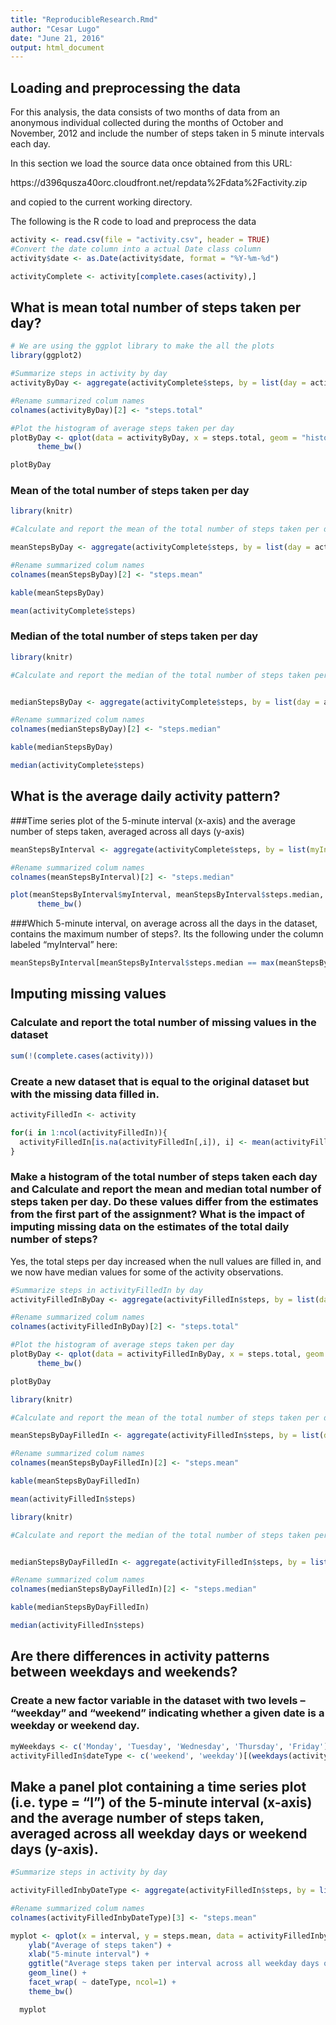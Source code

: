 ```yaml
---
title: "ReproducibleResearch.Rmd"
author: "Cesar Lugo"
date: "June 21, 2016"
output: html_document
---
```



## Loading and preprocessing the data

For this analysis, the data consists of two months of data from an anonymous individual collected during the months of October and November, 2012 and include the number of steps taken in 5 minute intervals each day.

In this section we load the source data once obtained from this URL:

https://d396qusza40orc.cloudfront.net/repdata%2Fdata%2Factivity.zip

and copied to the current working directory.

The following is the R code to load and preprocess the data

```r

activity <- read.csv(file = "activity.csv", header = TRUE)
#Convert the date column into a actual Date class column
activity$date <- as.Date(activity$date, format = "%Y-%m-%d")

activityComplete <- activity[complete.cases(activity),]


```



## What is mean total number of steps taken per day?

```r
# We are using the ggplot library to make the all the plots
library(ggplot2)

#Summarize steps in activity by day
activityByDay <- aggregate(activityComplete$steps, by = list(day = activityComplete$date), FUN = sum)

#Rename summarized colum names
colnames(activityByDay)[2] <- "steps.total"

#Plot the histogram of average steps taken per day
plotByDay <- qplot(data = activityByDay, x = steps.total, geom = "histogram", main = "Histogram of total steps each day", xlab = "Total Steps", fill=I("blue")) +
      theme_bw()

plotByDay

```

### Mean of the total number of steps taken per day

```r

library(knitr)

#Calculate and report the mean of the total number of steps taken per day

meanStepsByDay <- aggregate(activityComplete$steps, by = list(day = activityComplete$date), FUN = mean)

#Rename summarized colum names
colnames(meanStepsByDay)[2] <- "steps.mean"

kable(meanStepsByDay)

mean(activityComplete$steps)

```


### Median of the total number of steps taken per day

```r

library(knitr)

#Calculate and report the median of the total number of steps taken per day


medianStepsByDay <- aggregate(activityComplete$steps, by = list(day = activityComplete$date), FUN = median)

#Rename summarized colum names
colnames(medianStepsByDay)[2] <- "steps.median"

kable(medianStepsByDay)

median(activityComplete$steps)

```



## What is the average daily activity pattern?

###Time series plot of the 5-minute interval (x-axis) and the average number of steps taken, averaged across all days (y-axis)


```r

meanStepsByInterval <- aggregate(activityComplete$steps, by = list(myInterval = activityComplete$interval), FUN = mean)

#Rename summarized colum names
colnames(meanStepsByInterval)[2] <- "steps.median"

plot(meanStepsByInterval$myInterval, meanStepsByInterval$steps.median, type="l", xlab= "Interval", ylab= "Mean of steps per day", col="green", lwd=2, main = "Average daily activity pattern - Mean steps per Interval" ) +
      theme_bw()

```


###Which 5-minute interval, on average across all the days in the dataset, contains the maximum number of steps?. Its the following under the column labeled "myInterval" here:

```r

meanStepsByInterval[meanStepsByInterval$steps.median == max(meanStepsByInterval$steps.median),]

```


## Imputing missing values

### Calculate and report the total number of missing values in the dataset

```r
sum(!(complete.cases(activity)))

```


### Create a new dataset that is equal to the original dataset but with the missing data filled in.

```r
activityFilledIn <- activity

for(i in 1:ncol(activityFilledIn)){
  activityFilledIn[is.na(activityFilledIn[,i]), i] <- mean(activityFilledIn[,i], na.rm = TRUE)
}

```


### Make a histogram of the total number of steps taken each day and Calculate and report the mean and median total number of steps taken per day. Do these values differ from the estimates from the first part of the assignment? What is the impact of imputing missing data on the estimates of the total daily number of steps?

Yes, the total steps per day increased when the null values are filled in, and we now have median values for some of the activity observations.

```r

#Summarize steps in activityFilledIn by day
activityFilledInByDay <- aggregate(activityFilledIn$steps, by = list(day = activityFilledIn$date), FUN = sum)

#Rename summarized colum names
colnames(activityFilledInByDay)[2] <- "steps.total"

#Plot the histogram of average steps taken per day
plotByDay <- qplot(data = activityFilledInByDay, x = steps.total, geom = "histogram", main = "Histogram of total steps each day", xlab = "Total Steps", fill=I("blue")) +
      theme_bw()

plotByDay

```


```r

library(knitr)

#Calculate and report the mean of the total number of steps taken per day wih the data filled in

meanStepsByDayFilledIn <- aggregate(activityFilledIn$steps, by = list(day = activityFilledIn$date), FUN = mean)

#Rename summarized colum names
colnames(meanStepsByDayFilledIn)[2] <- "steps.mean"

kable(meanStepsByDayFilledIn)

mean(activityFilledIn$steps)

```



```r

library(knitr)

#Calculate and report the median of the total number of steps taken per daywith the data filled in


medianStepsByDayFilledIn <- aggregate(activityFilledIn$steps, by = list(day = activityFilledIn$date), FUN = median)

#Rename summarized colum names
colnames(medianStepsByDayFilledIn)[2] <- "steps.median"

kable(medianStepsByDayFilledIn)

median(activityFilledIn$steps)

```



## Are there differences in activity patterns between weekdays and weekends?

### Create a new factor variable in the dataset with two levels – “weekday” and “weekend” indicating whether a given date is a weekday or weekend day.

```r

myWeekdays <- c('Monday', 'Tuesday', 'Wednesday', 'Thursday', 'Friday')
activityFilledIn$dateType <- c('weekend', 'weekday')[(weekdays(activityFilledIn$date) %in% myWeekdays)+1L]

```

## Make a panel plot containing a time series plot (i.e. type = "l") of the 5-minute interval (x-axis) and the average number of steps taken, averaged across all weekday days or weekend days (y-axis).

```r
#Summarize steps in activity by day

activityFilledInbyDateType <- aggregate(activityFilledIn$steps, by = list(dateType = activityFilledIn$dateType, interval = activityFilledIn$interval ), FUN = mean)

#Rename summarized colum names
colnames(activityFilledInbyDateType)[3] <- "steps.mean"

myplot <- qplot(x = interval, y = steps.mean, data = activityFilledInbyDateType, color = dateType) +
    ylab("Average of steps taken") +
    xlab("5-minute interval") +
    ggtitle("Average steps taken per interval across all weekday days or weekend") +
    geom_line() +
    facet_wrap( ~ dateType, ncol=1) +
    theme_bw()

  myplot

```

